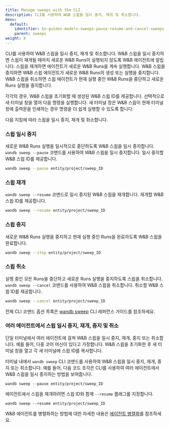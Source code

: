 ```yaml
---
title: Manage sweeps with the CLI
description: CLI를 사용하여 W&B 스윕을 일시 중지, 재개 및 취소합니다.
menu:
  default:
    identifier: ko-guides-models-sweeps-pause-resume-and-cancel-sweeps
    parent: sweeps
weight: 8
---
```


CLI를 사용하여 W&B 스윕을 일시 중지, 재개 및 취소합니다. W&B 스윕을 일시 중지하면 스윕이 재개될 때까지 새로운 W&B Runs이 실행되지 않도록 W&B 에이전트에 알립니다. 스윕을 재개하면 에이전트가 새로운 W&B Runs을 계속 실행합니다. W&B 스윕을 중지하면 W&B 스윕 에이전트가 새로운 W&B Runs의 생성 또는 실행을 중지합니다. W&B 스윕을 취소하면 스윕 에이전트가 현재 실행 중인 W&B Runs을 중단하고 새로운 Runs 실행을 중지합니다.

각각의 경우, W&B 스윕을 초기화할 때 생성된 W&B 스윕 ID를 제공합니다. 선택적으로 새 터미널 창을 열어 다음 명령을 실행합니다. 새 터미널 창은 W&B 스윕이 현재 터미널 창에 출력문을 인쇄하는 경우 명령을 더 쉽게 실행할 수 있도록 합니다.

다음 지침에 따라 스윕을 일시 중지, 재개 및 취소합니다.

### 스윕 일시 중지

새로운 W&B Runs 실행을 일시적으로 중단하도록 W&B 스윕을 일시 중지합니다. `wandb sweep --pause` 코맨드를 사용하여 W&B 스윕을 일시 중지합니다. 일시 중지할 W&B 스윕 ID를 제공합니다.

```bash
wandb sweep --pause entity/project/sweep_ID
```

### 스윕 재개

`wandb sweep --resume` 코맨드로 일시 중지된 W&B 스윕을 재개합니다. 재개할 W&B 스윕 ID를 제공합니다.

```bash
wandb sweep --resume entity/project/sweep_ID
```

### 스윕 중지

새로운 W&B Runs 실행을 중지하고 현재 실행 중인 Runs을 완료하도록 W&B 스윕을 완료합니다.

```bash
wandb sweep --stop entity/project/sweep_ID
```

### 스윕 취소

실행 중인 모든 Runs을 중단하고 새로운 Runs 실행을 중지하도록 스윕을 취소합니다. `wandb sweep --cancel` 코맨드를 사용하여 W&B 스윕을 취소합니다. 취소할 W&B 스윕 ID를 제공합니다.

```bash
wandb sweep --cancel entity/project/sweep_ID
```

전체 CLI 코맨드 옵션 목록은 [wandb sweep](/ko/ref/cli/wandb-sweep) CLI 레퍼런스 가이드를 참조하세요.

### 여러 에이전트에서 스윕 일시 중지, 재개, 중지 및 취소

단일 터미널에서 여러 에이전트에 걸쳐 W&B 스윕을 일시 중지, 재개, 중지 또는 취소합니다. 예를 들어, 다중 코어 머신이 있다고 가정합니다. W&B 스윕을 초기화한 후 새 터미널 창을 열고 각 새 터미널에 스윕 ID를 복사합니다.

터미널 내에서 `wandb sweep` CLI 코맨드를 사용하여 W&B 스윕을 일시 중지, 재개, 중지 또는 취소합니다. 예를 들어, 다음 코드 조각은 CLI를 사용하여 여러 에이전트에서 W&B 스윕을 일시 중지하는 방법을 보여줍니다.

```
wandb sweep --pause entity/project/sweep_ID
```

에이전트에서 스윕을 재개하려면 스윕 ID와 함께 `--resume` 플래그를 지정합니다.

```
wandb sweep --resume entity/project/sweep_ID
```

W&B 에이전트를 병렬화하는 방법에 대한 자세한 내용은 [에이전트 병렬화](/ko/guides/sweeps/parallelize-agents/)를 참조하세요.
